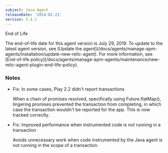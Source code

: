 ```yaml
---
subject: Java Agent
releaseDate: '2014-01-21'
version: 3.4.1
---
```


End of Life

<Callout variant="important">
  The end-of-life date for this agent version is July 29, 2019. To update to the latest agent version, see [Update the agent](/docs/agents/manage-apm-agents/installation/update-new-relic-agent). For more information, see [End-of-life policy](/docs/agents/manage-apm-agents/maintenance/new-relic-agent-plugin-end-life-policy).
</Callout>

### Notes

* Fix: In some cases, Play 2.2 didn't report transactions

  When a chain of promises resolved, specifically using Future.flatMap(), lingering promises prevented the transaction from completing, in which case the transaction wouldn't be reported for the app. This is now tracked correctly.
* Fix: Improved performance when instrumented code is not running in a transaction

  Avoids unnecessary work when code instrumented by the Java agent is not running in the scope of a transaction.
